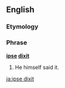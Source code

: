 ==English==

===Etymology===
{{etyl|la}}

===Phrase===
'''[[ipse]] [[dixit]]'''

# He himself said it.

[[ja:ipse dixit]]